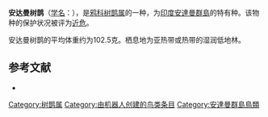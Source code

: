 {{NoteTA|G1=LS}}
{{Speciesbox
| name = 安达曼树鹊
| image = DendrocittaBayleiIbis.jpg
| status = NT | status_system = IUCN3.1
| genus = Dendrocitta
| species = bayleyi
| authority = {{link-en|爱德华·布莱思|Edward Blyth|Blyth}}, 1863
| range_map = 
}}

'''安达曼树鹊'''（[[学名|学名]]：{{lang|la|''Dendrocitta bayleyi''}}），是[[鸦科|鸦科]][[树鹊属|树鹊属]]的一种，为[[印度|印度]][[安達曼群島|安達曼群島]]的特有种。该物种的保护状况被评为[[近危|近危]]。

安达曼树鹊的平均体重约为102.5克。栖息地为亚热带或热带的湿润低地林。

== 参考文献 ==
{{commons category|Dendrocitta bayleyi}}
*{{cite web|url=http://www.birdlife.org/datazone/speciesfactsheet.php?id=5741&m=0|title=Dendrocitta bayleyi|publisher=[[国际鸟盟|BirdLife.org]]|accessdate=2011-06-27|archive-date=2016-03-05|archive-url=https://web.archive.org/web/20160305000955/http://www.birdlife.org/datazone/speciesfactsheet.php?id=5741&m=0|dead-url=no}}
{{Taxonbar|from=Q1591829}}

[[Category:树鹊属|Category:树鹊属]]
[[Category:由机器人创建的鸟类条目|Category:由机器人创建的鸟类条目]]
[[Category:安達曼群島鳥類|Category:安達曼群島鳥類]]